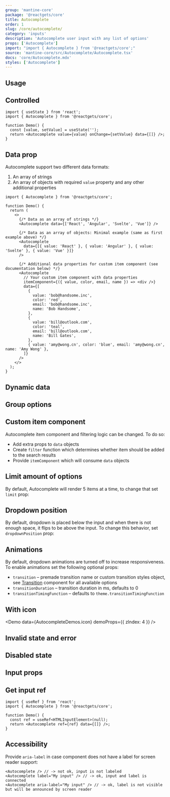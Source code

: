```yaml
---
group: 'mantine-core'
package: '@reactgets/core'
title: Autocomplete
order: 1
slug: /core/autocomplete/
category: 'inputs'
description: 'Autocomplete user input with any list of options'
props: ['Autocomplete']
import: "import { Autocomplete } from '@reactgets/core';"
source: 'mantine-core/src/Autocomplete/Autocomplete.tsx'
docs: 'core/Autocomplete.mdx'
styles: ['Autocomplete']
---
```



## Usage

<Demo data={AutocompleteDemos.usage} />

## Controlled

```tsx
import { useState } from 'react';
import { Autocomplete } from '@reactgets/core';

function Demo() {
  const [value, setValue] = useState('');
  return <Autocomplete value={value} onChange={setValue} data={[]} />;
}
```

## Data prop

Autocomplete support two different data formats:

1. An array of strings
2. An array of objects with required `value` property and any other additional properties

```tsx
import { Autocomplete } from '@reactgets/core';

function Demo() {
  return (
    <>
      {/* Data as an array of strings */}
      <Autocomplete data={['React', 'Angular', 'Svelte', 'Vue']} />

      {/* Data as an array of objects: Minimal example (same as first example above) */}
      <Autocomplete
        data={[{ value: 'React' }, { value: 'Angular' }, { value: 'Svelte' }, { value: 'Vue' }]}
      />

      {/* Additional data properties for custom item component (see documentation below) */}
      <Autocomplete
        // Your custom item component with data properties
        itemComponent={({ value, color, email, name }) => <div />}
        data={[
          {
            value: 'bob@handsome.inc',
            color: 'red',
            email: 'bob@handsome.inc',
            name: 'Bob Handsome',
          },
          {
            value: 'bill@outlook.com',
            color: 'teal',
            email: 'bill@outlook.com',
            name: 'Bill Gates',
          },
          { value: 'amy@wong.cn', color: 'blue', email: 'amy@wong.cn', name: 'Amy Wong' },
        ]}
      />
    </>
  );
}
```

## Dynamic data

<Demo data={AutocompleteDemos.dynamic} />

## Group options

<Demo data={AutocompleteDemos.group} />

## Custom item component

Autocomplete item component and filtering logic can be changed. To do so:

- Add extra props to `data` objects
- Create `filter` function which determines whether item should be added to the search results
- Provide `itemComponent` which will consume `data` objects

<Demo data={AutocompleteDemos.itemComponent} />

## Limit amount of options

By default, Autocomplete will render 5 items at a time, to change that set `limit` prop:

<Demo data={AutocompleteDemos.limit} />

## Dropdown position

By default, dropdown is placed below the input and when there is not enough space, it flips to be above the input.
To change this behavior, set `dropdownPosition` prop:

<Demo data={AutocompleteDemos.flip} />

## Animations

By default, dropdown animations are turned off to increase responsiveness.
To enable animations set the following optional props:

- `transition` – premade transition name or custom transition styles object, see [Transition](/core/transition/) component for all available options
- `transitionDuration` – transition duration in ms, defaults to 0
- `transitionTimingFunction` – defaults to `theme.transitionTimingFunction`

<Demo data={AutocompleteDemos.animations} />

## With icon

<Demo data={AutocompleteDemos.icon} demoProps={{ zIndex: 4 }} />

## Invalid state and error

<Demo data={AutocompleteDemos.validation} />

## Disabled state

<Demo data={AutocompleteDemos.disabled} />

## Input props

<Demo data={AutocompleteDemos.configurator} />

## Get input ref

```tsx
import { useRef } from 'react';
import { Autocomplete } from '@reactgets/core';

function Demo() {
  const ref = useRef<HTMLInputElement>(null);
  return <Autocomplete ref={ref} data={[]} />;
}
```

## Accessibility

Provide `aria-label` in case component does not have a label for screen reader support:

```tsx
<Autocomplete /> // -> not ok, input is not labeled
<Autocomplete label="My input" /> // -> ok, input and label is connected
<Autocomplete aria-label="My input" /> // -> ok, label is not visible but will be announced by screen reader
```
